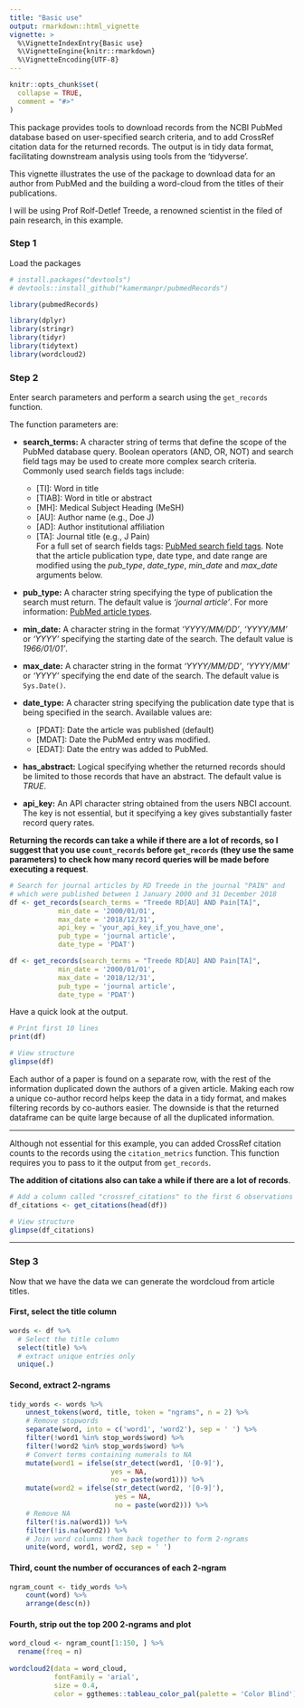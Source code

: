 ```yaml
---
title: "Basic use"
output: rmarkdown::html_vignette
vignette: >
  %\VignetteIndexEntry{Basic use}
  %\VignetteEngine{knitr::rmarkdown}
  %\VignetteEncoding{UTF-8}
---
```


```r
knitr::opts_chunk$set(
  collapse = TRUE,
  comment = "#>"
)
```

This package provides tools to download records from the NCBI PubMed database based on user-specified search criteria, and to add CrossRef citation data for the returned records. The output is in tidy data format, facilitating downstream analysis using tools from the 'tidyverse'.

This vignette illustrates the use of the package to download data for an author from PubMed and the building a word-cloud from the titles of their publications. 

I will be using Prof Rolf-Detlef Treede, a renowned scientist in the filed of pain research, in this example.

### Step 1

Load the packages

```r
# install.packages("devtools")
# devtools::install_github("kamermanpr/pubmedRecords")

library(pubmedRecords)

library(dplyr)
library(stringr)
library(tidyr)
library(tidytext)
library(wordcloud2)
```


### Step 2

Enter search parameters and perform a search using the `get_records` function.

The function parameters are:

- **search_terms:** A character string of terms that define the scope of the PubMed database query. Boolean operators (AND, OR, NOT) and search field tags may be used to create more complex search criteria. Commonly used search fields tags include:  
  - \[TI]: Word in title  
  - \[TIAB]: Word in title or abstract  
  - \[MH]: Medical Subject Heading (MeSH)  
  - \[AU]: Author name (e.g., Doe J)  
  - \[AD]: Author institutional affiliation  
  - \[TA]: Journal title (e.g., J Pain)  
  For a full set of search fields tags: [PubMed search field tags](https://www.ncbi.nlm.nih.gov/books/NBK3827/#_pubmedhelp_Search_Field_Descriptions_and_).
  Note that the article publication type, date type, and date range are modified using the _pub\_type_, _date\_type_, _min\_date_ and _max\_date_ arguments below.
  
- **pub_type:** A character string specifying the type of publication the search must return. The default value is _'journal article'_. For more information: [PubMed article types](https://www.ncbi.nlm.nih.gov/books/NBK3827/table/pubmedhelp.T.publication_types/?report=objectonly).

- **min_date:** A character string in the format _'YYYY/MM/DD'_, _'YYYY/MM'_ or _'YYYY'_ specifying the starting date of the search. The default value is _1966/01/01'_.

- **max_date:** A character string in the format _'YYYY/MM/DD'_, _'YYYY/MM'_ or _'YYYY'_ specifying the end date of the search. The default value is `Sys.Date()`.

- **date_type:** A character string specifying the publication date type that is being specified in the search. Available values are:  
  - \[PDAT]: Date the article was published (default)  
  - \[MDAT]: Date the PubMed entry was modified.
  - \[EDAT]: Date the entry was added to PubMed.

- **has_abstract:** Logical specifying whether the returned records should be limited to those records that have an abstract. The default value is _TRUE_.

- **api_key:** An API character string obtained from the users NBCI account. The key is not essential, but it specifying a key gives substantially faster record query rates. 

**Returning the records can take a while if there are a lot of records, so I suggest that you use `count_records` before `get_records` (they use the same parameters) to check how many record queries will be made before executing a request**.

```r
# Search for journal articles by RD Treede in the journal "PAIN" and 
# which were published between 1 January 2000 and 31 December 2018
df <- get_records(search_terms = "Treede RD[AU] AND Pain[TA]",
            min_date = '2000/01/01',
            max_date = '2018/12/31',
            api_key = 'your_api_key_if_you_have_one',
            pub_type = 'journal article',
            date_type = 'PDAT')
```

```r
df <- get_records(search_terms = "Treede RD[AU] AND Pain[TA]",
            min_date = '2000/01/01',
            max_date = '2018/12/31',
            pub_type = 'journal article',
            date_type = 'PDAT')
```

Have a quick look at the output.

```r
# Print first 10 lines
print(df)

# View structure
glimpse(df)
```

Each author of a paper is found on a separate row, with the rest of the information duplicated down the authors of a given article. Making each row a unique co-author record helps keep the data in a tidy format, and makes filtering records by co-authors easier. The downside is that the returned dataframe can be quite large because of all the duplicated information. 

----

Although not essential for this example, you can added CrossRef citation counts to the records using the `citation_metrics` function. This function requires you to pass to it the output from `get_records`. 

**The addition of citations also can take a while if there are a lot of records**.

```r
# Add a column called "crossref_citations" to the first 6 observations
df_citations <- get_citations(head(df))

# View structure
glimpse(df_citations)
```

----

### Step 3

Now that we have the data we can generate the wordcloud from article titles.

#### First, select the title column

```r
words <- df %>% 
  # Select the title column
  select(title) %>% 
  # extract unique entries only
  unique(.)
```

#### Second, extract 2-ngrams

```r
tidy_words <- words %>%
    unnest_tokens(word, title, token = "ngrams", n = 2) %>%
    # Remove stopwords
    separate(word, into = c('word1', 'word2'), sep = ' ') %>%
    filter(!word1 %in% stop_words$word) %>%
    filter(!word2 %in% stop_words$word) %>%
    # Convert terms containing numerals to NA
    mutate(word1 = ifelse(str_detect(word1, '[0-9]'),
                         yes = NA,
                         no = paste(word1))) %>%
    mutate(word2 = ifelse(str_detect(word2, '[0-9]'),
                          yes = NA,
                          no = paste(word2))) %>%
    # Remove NA
    filter(!is.na(word1)) %>%
    filter(!is.na(word2)) %>%
    # Join word columns them back together to form 2-ngrams
    unite(word, word1, word2, sep = ' ')
```

#### Third, count the number of occurances of each 2-ngram

```r
ngram_count <- tidy_words %>%
    count(word) %>%
    arrange(desc(n))
```

#### Fourth, strip out the top 200 2-ngrams and plot

```r
word_cloud <- ngram_count[1:150, ] %>% 
  rename(freq = n)
  
wordcloud2(data = word_cloud,
           fontFamily = 'arial',
           size = 0.4,
           color = ggthemes::tableau_color_pal(palette = 'Color Blind')(10))
```



